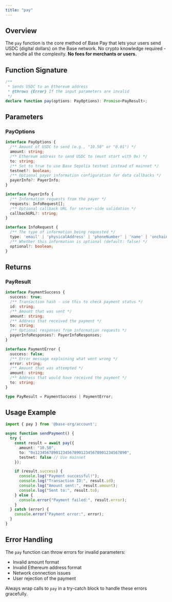 ```yaml
---
title: "pay"
---
```


## Overview

The `pay` function is the core method of Base Pay that lets your users send USDC (digital dollars) on the Base network. No crypto knowledge required - we handle all the complexity. **No fees for merchants or users.**

## Function Signature

```typescript
/**
 * Sends USDC to an Ethereum address
 * @throws {Error} If the input parameters are invalid
 */
declare function pay(options: PayOptions): Promise<PayResult>;
```

## Parameters

### PayOptions

```typescript
interface PayOptions {
  /** Amount of USDC to send (e.g., "10.50" or "0.01") */
  amount: string;
  /** Ethereum address to send USDC to (must start with 0x) */
  to: string;
  /** Set to true to use Base Sepolia testnet instead of mainnet */
  testnet?: boolean;
  /** Optional payer information configuration for data callbacks */
  payerInfo?: PayerInfo;
}

interface PayerInfo {
  /** Information requests from the payer */
  requests: InfoRequest[];
  /** Optional callback URL for server-side validation */
  callbackURL?: string;
}

interface InfoRequest {
  /** The type of information being requested */
  type: 'email' | 'physicalAddress' | 'phoneNumber' | 'name' | 'onchainAddress';
  /** Whether this information is optional (default: false) */
  optional?: boolean;
}
```

## Returns

### PayResult

```typescript
interface PaymentSuccess {
  success: true;
  /** Transaction hash - use this to check payment status */
  id: string;
  /** Amount that was sent */
  amount: string;
  /** Address that received the payment */
  to: string;
  /** Optional responses from information requests */
  payerInfoResponses?: PayerInfoResponses;
}

interface PaymentError {
  success: false;
  /** Error message explaining what went wrong */
  error: string;
  /** Amount that was attempted */
  amount: string;
  /** Address that would have received the payment */
  to: string;
}

type PayResult = PaymentSuccess | PaymentError;
```

## Usage Example

```typescript
import { pay } from '@base-org/account';

async function sendPayment() {
  try {
    const result = await pay({
      amount: "10.50",
      to: "0x1234567890123456789012345678901234567890",
      testnet: false // Use mainnet
    });

    if (result.success) {
      console.log("Payment successful!");
      console.log("Transaction ID:", result.id);
      console.log("Amount sent:", result.amount);
      console.log("Sent to:", result.to);
    } else {
      console.error("Payment failed:", result.error);
    }
  } catch (error) {
    console.error("Payment error:", error);
  }
}
```

## Error Handling

The `pay` function can throw errors for invalid parameters:

- Invalid amount format
- Invalid Ethereum address format
- Network connection issues
- User rejection of the payment

Always wrap calls to `pay` in a try-catch block to handle these errors gracefully.


<PolicyBanner />